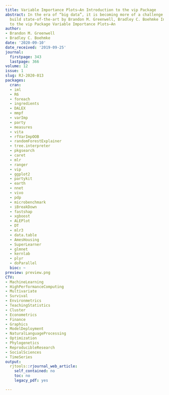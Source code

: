 ```yaml
---
title: Variable Importance Plots—An Introduction to the vip Package
abstract: In the era of “big data”, it is becoming more of a challenge to not only
  build state-of-the-art by Brandon M. Greenwell, Bradley C. Boehmke Introduction
  to the vip Package Variable Importance Plots—An
author:
- Brandon M. Greenwell
- Bradley C. Boehmke
date: '2020-09-10'
date_received: '2019-09-25'
journal:
  firstpage: 343
  lastpage: 366
volume: 12
issue: 1
slug: RJ-2020-013
packages:
  cran:
  - iml
  - R6
  - foreach
  - ingredients
  - DALEX
  - mmpf
  - varImp
  - party
  - measures
  - vita
  - rfVarImpOOB
  - randomForestExplainer
  - tree.interpreter
  - pkgsearch
  - caret
  - mlr
  - ranger
  - vip
  - ggplot2
  - partykit
  - earth
  - nnet
  - vivo
  - pdp
  - microbenchmark
  - iBreakDown
  - fastshap
  - xgboost
  - ALEPlot
  - DT
  - mlr3
  - data.table
  - AmesHousing
  - SuperLearner
  - glmnet
  - kernlab
  - plyr
  - doParallel
  bioc: ~
preview: preview.png
CTV:
- MachineLearning
- HighPerformanceComputing
- Multivariate
- Survival
- Environmetrics
- TeachingStatistics
- Cluster
- Econometrics
- Finance
- Graphics
- ModelDeployment
- NaturalLanguageProcessing
- Optimization
- Phylogenetics
- ReproducibleResearch
- SocialSciences
- TimeSeries
output:
  rjtools::rjournal_web_article:
    self_contained: no
    toc: no
    legacy_pdf: yes

---
```

